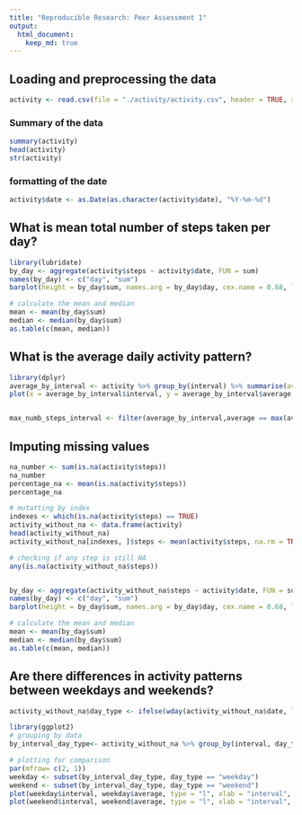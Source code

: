 ---
title: "Reproducible Research: Peer Assessment 1"
output: 
  html_document: 
    keep_md: true
---


## Loading and preprocessing the data



```{r}

activity <- read.csv(file = "./activity/activity.csv", header = TRUE, sep = ",", stringsAsFactors = FALSE)
```
### Summary of the data
```{r}
summary(activity)
head(activity)
str(activity)

```

### formatting of the date
```{r}
activity$date <- as.Date(as.character(activity$date), "%Y-%m-%d")
```
## What is mean total number of steps taken per day?
```{r}
library(lubridate)
by_day <- aggregate(activity$steps ~ activity$date, FUN = sum)
names(by_day) <- c("day", "sum")
barplot(height = by_day$sum, names.arg = by_day$day, cex.name = 0.68, las = 3, col = "orange")

# calculate the mean and median
mean <- mean(by_day$sum)
median <- median(by_day$sum)
as.table(c(mean, median))
```


## What is the average daily activity pattern?
```{r}
library(dplyr)
average_by_interval <- activity %>% group_by(interval) %>% summarise(average = mean(steps, na.rm = TRUE))
plot(x = average_by_interval$interval, y = average_by_interval$average, type = "l", col = "red", xaxt = "n", xlab = "Intervals", ylab = "Average number of days")


max_numb_steps_interval <- filter(average_by_interval,average == max(average))
```

## Imputing missing values
```{r}
na_number <- sum(is.na(activity$steps))
na_number
percentage_na <- mean(is.na(activity$steps))
percentage_na

# mutatting by index
indexes <- which(is.na(activity$steps) == TRUE)
activity_without_na <- data.frame(activity)
head(activity_without_na)
activity_without_na[indexes, ]$steps <- mean(activity$steps, na.rm = TRUE)

# checking if any step is still NA
any(is.na(activity_without_na$steps))


by_day <- aggregate(activity_without_na$steps ~ activity$date, FUN = sum)
names(by_day) <- c("day", "sum")
barplot(height = by_day$sum, names.arg = by_day$day, cex.name = 0.68, las = 3, col = "orange")

# calculate the mean and median
mean <- mean(by_day$sum)
median <- median(by_day$sum)
as.table(c(mean, median))
```
## Are there differences in activity patterns between weekdays and weekends?
```{r}
activity_without_na$day_type <- ifelse(wday(activity_without_na$date, label = TRUE) %in% c("Sat", "Sun"), "weekend", "weekday")

library(ggplot2)
# grouping by data
by_interval_day_type<- activity_without_na %>% group_by(interval, day_type) %>% summarise(average = mean(steps))

# plotting for comparison
par(mfrow= c(2, 1))
weekday <- subset(by_interval_day_type, day_type == "weekday")
weekend <- subset(by_interval_day_type, day_type == "weekend")
plot(weekday$interval, weekday$average, type = "l", xlab = "interval", ylab = "number of steps", col = "blue", main = "weekday")
plot(weekend$interval, weekend$average, type = "l", xlab = "interval", ylab = "number of steps", col = "blue", main = "weekend")
```


